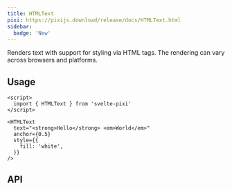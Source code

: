 ```yaml
---
title: HTMLText
pixi: https://pixijs.download/release/docs/HTMLText.html
sidebar:
  badge: 'New'
---
```



Renders text with support for styling via HTML tags. The rendering can vary across browsers and platforms.

## Usage

```svelte live
<script>
  import { HTMLText } from 'svelte-pixi'
</script>

<HTMLText
  text="<strong>Hello</strong> <em>World</em>"
  anchor={0.5}
  style={{
    fill: 'white',
  }}
/>
```

## API

<ComponentAPI component="HTMLText.svelte" />
